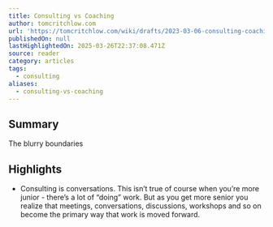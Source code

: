 ```yaml
---
title: Consulting vs Coaching
author: tomcritchlow.com
url: 'https://tomcritchlow.com/wiki/drafts/2023-03-06-consulting-coaching/'
publishedOn: null
lastHighlightedOn: 2025-03-26T22:37:08.471Z
source: reader
category: articles
tags:
  - consulting
aliases:
  - consulting-vs-coaching
---
```

## Summary

The blurry boundaries

## Highlights
- Consulting is conversations. This isn’t true of course when you’re more junior - there’s a lot of “doing” work. But as you get more senior you realize that meetings, conversations, discussions, workshops and so on become the primary way that work is moved forward.
